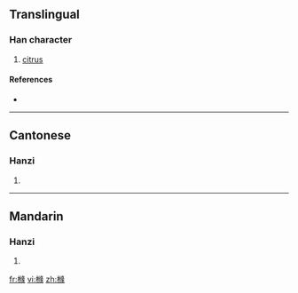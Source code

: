 {{also|櫞}}
==Translingual==

===Han character===
{{Han char|rn=75|rad=木|as=12|sn=16|four=|canj=木女一人 (DVMO)}}

# [[citrus]]

====References====
* {{Han ref|kx=0555.311|hdz=21298.020|uh=6A7C|ud=27260}}

----

==Cantonese==

===Hanzi===
{{yue-hanzi|jyut=|y=yun4|tra=櫞}}

# {{defn|Cantonese}}

----

==Mandarin==

===Hanzi===
{{cmn-hanzi|tra=櫞|pin=[[yuán]] ([[yuan2]])|wg=yüan<sup>2</sup>}}

# {{defn|Mandarin}}

[[fr:橼]]
[[vi:橼]]
[[zh:橼]]